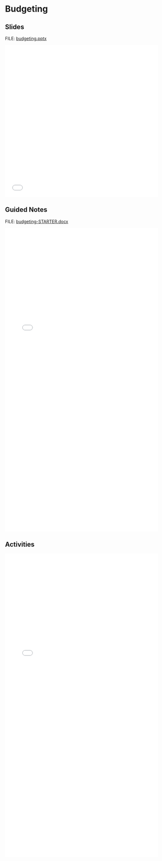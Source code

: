 # Budgeting {.unnumbered}

## Slides

FILE: [budgeting.pptx](https://github.com/coltongearhart/math125/blob/main/finance/budgeting.pptx)

<embed src="finance/budgeting.pdf" type="application/pdf" width="100%" height="500px"></embed>

## Guided Notes

FILE: [budgeting-STARTER.docx](https://github.com/coltongearhart/math125/blob/main/finance/budgeting-STARTER.docx)

<embed src="finance/budgeting-COMPLETED.pdf" type="application/pdf" width="100%" height="1000px"></embed>

## Activities

<embed src="finance/activities/college-budget-worksheet.pdf" type="application/pdf" width="100%" height="1000px"></embed>